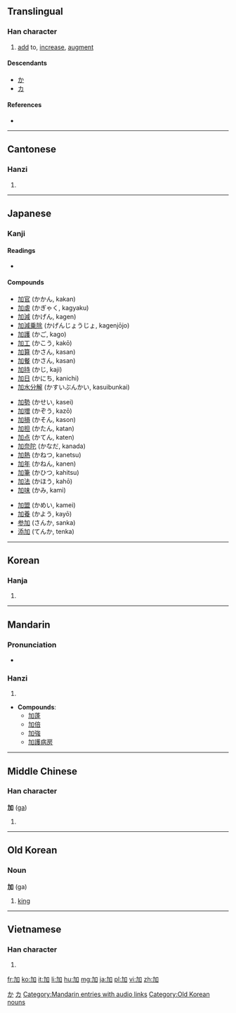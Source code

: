 {{also|另}}
==Translingual==

===Han character===
{{Han char|rn=19|rad=力|as=03|sn=5|four=4600<sub>0</sub>|canj=大尸口 (KSR)}}

# [[add]] to, [[increase]], [[augment]]

====Descendants====
* [[か]]
* [[カ]]

====References====
* {{Han ref|kx=0146.130|dkj=02297|dj=0329.020|hdz=10366.010|uh=52A0|ud=21152|bh=A55B|bd=42331}}

[[Category:Han characters from which hiragana were derived|か]]
[[Category:Han characters from which katakana were derived|カ]]

----

==Cantonese==

===Hanzi===
{{yue-hanzi|jyut=|y=ga1}}

# {{defn|Cantonese|sort=力03}}

----

==Japanese==

===Kanji===
{{ja-kanji|grade=4|rs=力03}}

====Readings====
* {{ja-readings|on=[[か]] (ka)|kun=[[くわえる]] (kuwaeru), [[くわわる]] (kuwawaru), [[くわえて]] (kuwaete)}}

====Compounds====
{{top3}}
*[[加官]] (かかん, kakan)
*[[加虐]] (かぎゃく, kagyaku)
*[[加減]] (かげん, kagen)
*[[加減乗除]] (かげんじょうじょ, kagenjōjo)
*[[加護]] (かご, kago)
*[[加工]] (かこう, kakō)
*[[加算]] (かさん, kasan)
*[[加餐]] (かさん, kasan)
*[[加持]] (かじ, kaji)
*[[加日]] (かにち, kanichi)
*[[加水分解]] (かすいぶんかい, kasuibunkai)
{{mid3}}
*[[加勢]] (かせい, kasei)
*[[加増]] (かぞう, kazō)
*[[加損]] (かそん, kason)
*[[加担]] (かたん, katan)
*[[加点]] (かてん, katen)
*[[加奈陀]] (かなだ, kanada)
*[[加熱]] (かねつ, kanetsu)
*[[加年]] (かねん, kanen)
*[[加筆]] (かひつ, kahitsu)
*[[加法]] (かほう, kahō)
*[[加味]] (かみ, kami)
{{mid3}}
*[[加盟]] (かめい, kamei)
*[[加養]] (かよう, kayō)
*[[参加]] (さんか, sanka)
*[[添加]] (てんか, tenka)
{{bottom}}
----

==Korean==

===Hanja===
{{ko-hanja|hangeul=[[가]]|rv=ga|mr=ka}}

# {{defn|Korean|sort=力03}}

----

==Mandarin==

===Pronunciation===
*{{audio|zh-jiā.ogg|audio}}

===Hanzi===
{{cmn-hanzi|pin=[[jiā]] ([[jia1]])|wg=chia<sup>1</sup>}}

# {{defn|Mandarin|sort=力03}}
* '''Compounds''':
** [[加蓬]]
** [[加倍]]
** [[加強]]
** [[加護病房]]
[[Category:Mandarin entries with audio links]]

----

==Middle Chinese==

===Han character===
'''加''' ([[ga]])

# {{defn|Middle Chinese|sort=力03}}

----

==Old Korean==

===Noun===
'''加''' (ga)

# {{Goguryeo}} {{Buyeo}} [[king]]

[[Category:Old Korean nouns]]

----

==Vietnamese==

===Han character===
{{vi-hantu|[[gia]], [[chơ]]|rs=力03}}

# {{defn|Vietnamese|sort=力03}}

[[fr:加]]
[[ko:加]]
[[it:加]]
[[li:加]]
[[hu:加]]
[[mg:加]]
[[ja:加]]
[[pl:加]]
[[vi:加]]
[[zh:加]]